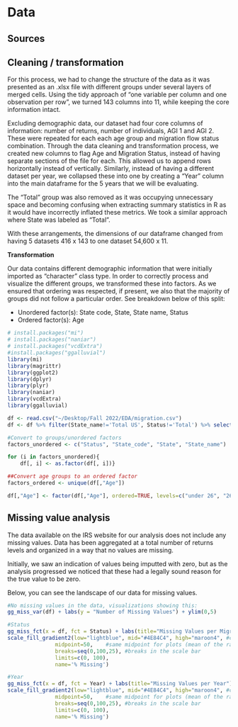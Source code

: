 # Data 

## Sources

## Cleaning / transformation

For this process, we had to change the structure of the data as it was presented as an .xlsx file with different groups under several layers of merged cells. Using the tidy approach of "one variable per column and one observation per row", we turned 143 columns into 11, while keeping the core information intact. 

Excluding demographic data, our dataset had four core columns of information: number of returns, number of individuals, AGI 1 and AGI 2. These were repeated for each each age group and migration flow status combination. Through the data cleaning and transformation process, we created new columns to flag Age and Migration Status, instead of having separate sections of the file for each. This allowed us to append rows horizontally instead of vertically. Similarly, instead of having a different dataset per year, we collapsed these into one by creating a “Year” column into the main dataframe for the 5 years that we will be evaluating. 

The “Total” group was also removed as it was occupying unnecessary space and becoming confusing when extracting summary statistics in R as it would have incorrectly inflated these metrics. We took a similar approach where State was labeled as "Total". 

With these arrangements, the dimensions of our dataframe changed from having 5 datasets 416 x 143 to one dataset 54,600 x 11. 


**Transformation**

Our data contains different demographic information that were initially imported as "character" class type. In order to correctly process and visualize the different groups, we transformed these into factors. As we ensured that ordering was respected, if present, we also that the majority of groups did not follow a particular order. See breakdown below of this split:

- Unordered factor(s): State code, State, State name, Status
- Ordered factor(s): Age 

```r
# install.packages("mi")
# install.packages("naniar")
# install.packages("vcdExtra")
#install.packages("ggalluvial")
library(mi)
library(magrittr)
library(ggplot2)
library(dplyr)
library(plyr)
library(naniar)
library(vcdExtra)
library(ggalluvial)
```

```r
df <- read.csv("~/Desktop/Fall 2022/EDA/migration.csv")
df <- df %>% filter(State_name!='Total US', Status!='Total') %>% select(-State_code)

#Convert to groups/unordered factors
factors_unordered <- c("Status", "State_code", "State", "State_name")

for (i in factors_unordered){
    df[, i] <- as.factor(df[, i])}

##Convert age groups to an ordered factor
factors_ordered <- unique(df[,"Age"])

df[,"Age"] <- factor(df[,"Age"], ordered=TRUE, levels=c("under 26", "26 under 35", "35 under 45","45 under 55","55 under 65", "65 and over"))
```

## Missing value analysis

The data available on the IRS website for our analysis does not include any missing values. Data has been aggregated at a total number of returns levels and organized in a way that no values are missing.  

Initially, we saw an indication of values being imputted with zero, but as the analysis progressed we noticed that these had a legally sound reason for the true value to be zero. 

Below, you can see the landscape of our data for missing values. 

```r
#No missing values in the data, visualizations showing this:
gg_miss_var(df) + labs(y = "Number of Missing Values") + ylim(0,5) 

#Status
gg_miss_fct(x = df, fct = Status) + labs(title="Missing Values per Migrant Status") +
scale_fill_gradient2(low="lightblue", mid="#4E84C4", high="maroon4", #colors in the scale
               midpoint=50,    #same midpoint for plots (mean of the range)
               breaks=seq(0,100,25), #breaks in the scale bar
               limits=c(0, 100),
               name='% Missing')

#Year
gg_miss_fct(x = df, fct = Year) + labs(title="Missing Values per Year")+
scale_fill_gradient2(low="lightblue", mid="#4E84C4", high="maroon4", #colors in the scale
               midpoint=50,    #same midpoint for plots (mean of the range)
               breaks=seq(0,100,25), #breaks in the scale bar
               limits=c(0, 100),
               name='% Missing')


```

